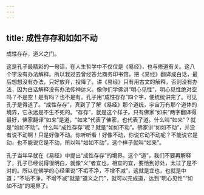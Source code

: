 ```yaml
---
---
---
```

title: 成性存存和如如不动
---




成性存存，道义之门。

这是孔子最精彩的一句话，在人生哲学中不仅仅是《易经》，也与修道有关。这八个字没有办法解释。所以我过去曾经答允商务印书馆，把《易经》翻译成白话，最后想想没有办法，只好放弃，投降了。讲《易经》只有用古文的解释，否则没有办法，因为白话解释没有办法传神达义。像你们学佛讲“明心见性”，明心见性绝对空吗？不是空！是有吗？也不是有。孔子用“成性存存”四个字，便统统讲完了。可见孔子是得道了。“成性存存”，真到了了解《易经》那个道统，宇宙万有那个道体的境界，它永远是不生不死的。“存存”，就是这个样子。只有佛家“如来”两字翻译得最好，佛家翻译“如来”是道，“如来”代表了佛家，也代表了道。什么叫“如来”？就是“如如不动”。什么叫“成性存存”呢？就是“如如不动”。佛家讲“如如不动”，并没有说不动啊！只是好像不动。你听听看！好像不动，你说它动不动呢？不能说它是动，也不能说它是不动，所以叫“如如不动”，这个样子就叫“如来”。

孔子当年早就在《易经》中提出“成性存存”的境界。这个“道”，我们不要再解释了，孔子已经说得很明白，就像“义”者宜也，相宜的宜，要恰到好处，太过了是不对的。所以在佛学的心经里说“不垢不净，不增不减”，这就是宜也，也就是中道；“不垢不净，不增不减”就是“道义之门”，就可以完成道，达到“明心见性”“如如不动”的境界了。
